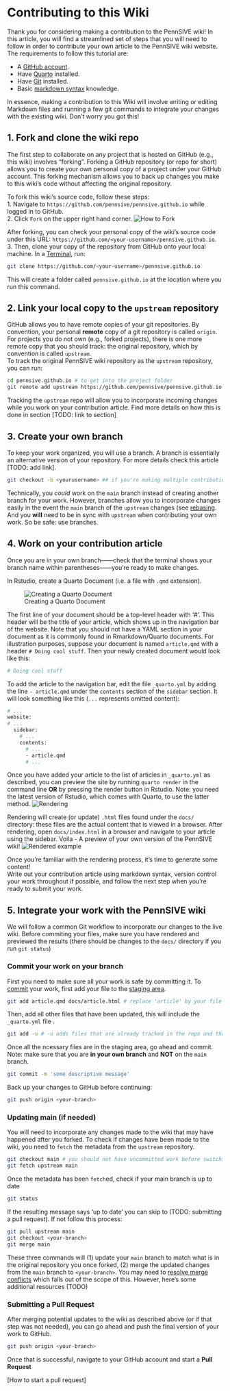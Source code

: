 # Contributing to this Wiki

Thank you for considering making a contribution to the PennSIVE wiki! In this article, you will find a streamlined set of steps that you will need to follow in order to contribute your own article to the PennSIVE wiki website.   
The requirements to follow this tutorial are: 

- A [GitHub account](https://github.com/join).  
- Have [Quarto](https://quarto.org/docs/get-started/) installed.  
- Have [Git](https://git-scm.com/book/en/v2/Getting-Started-Installing-Git) installed.  
- Basic [markdown syntax](https://docs.github.com/en/get-started/writing-on-github/getting-started-with-writing-and-formatting-on-github/basic-writing-and-formatting-syntax) knowledge.  

In essence, making a contribution to this Wiki will involve writing or editing Markdown files and running a few git commands to integrate your changes with the existing wiki. Don't worry you got this! 

## 1. Fork and clone the wiki repo

The first step to collaborate on any project that is hosted on GitHub (e.g., this wiki) involves "forking". Forking a GitHub repository (or repo for short) allows you to create your own personal copy of a project under your GitHub account. This forking mechanism allows you to back up changes you make to this wiki's code without affecting the original repository. 

To fork this wiki's source code, follow these steps:  
1. Navigate to `https://github.com/pennsive/pennsive.github.io` while logged in to GitHub.  
2. Click `Fork` on the upper right hand corner. ![How to Fork](images/contributing/forking.png)  
  
After forking, you can check your personal copy of the wiki's source code under this URL: `https://github.com/<your-username>/pennsive.github.io`.  
3. Then, clone your copy of the repository from GitHub onto your local machine.  In a [Terminal](https://support.apple.com/guide/terminal/open-or-quit-terminal-apd5265185d-f365-44cb-8b09-71a064a42125/mac), run: 

```sh
git clone https://github.com/<your-username>/pennsive.github.io
```

This will create a folder called `pennsive.github.io` at the location where you run this command.

## 2. Link your local copy to the `upstream` repository

GitHub allows you to have remote copies of your git repositories. By convention, your personal **remote** copy of a git repository is called `origin`. For projects you do not own (e.g., forked projects), there is one more remote copy that you should track: the original repository, which by convention is called `upstream`.  
To track the original PennSIVE wiki repository as the `upstream` repository, you can run:

```sh
cd pennsive.github.io # to get into the project folder
git remote add upstream https://github.com/pennsive/pennsive.github.io.git
```

Tracking the `upstream` repo will allow you to incorporate incoming changes while you work on your contribution article. Find more details on how this is done in section [TODO: link to section]

## 3. Create your own branch

To keep your work organized, you will use a branch. A branch is essentially an alternative version of your repository. For more details check this article [TODO: add link]. 

```sh
git checkout -b <yourusername> ## if you're making multiple contributions, work on each in a separate branch and give each one a specific name
```

Technically, you *could* work on the `main` branch instead of creating another branch for your work. However, branches allow you to incorporate changes easily in the event the `main` branch of the `upstream` changes (see [rebasing](TODO). And you **will** need to be in sync with `upstream` when contributing your own work. So be safe: use branches.

## 4. Work on your contribution article

Once you are in your own branch——check that the terminal shows your branch name within parentheses——you're ready to make changes.

In Rstudio, create a Quarto Document (i.e. a file with `.qmd` extension).   
  
![Creating a Quarto Document](images/contributing/create_qmd.png)

The first line of your document should be a top-level header with '#'. This header will be the title of your article, which shows up in the navigation bar of the website. Note that you should not have a YAML section in your document as it is commonly found in Rmarkdown/Quarto documents. For illustration purposes, suppose your document is named `article.qmd` with a header `# Doing cool stuff`. Then your newly created document would look like this:  

```R
# Doing cool stuff
```

To add the article to the navigation bar, edit the file `_quarto.yml` by adding the line `- article.qmd` under the `contents` section of the `sidebar` section. It will look something like this (`...` represents omitted content):

```sh 
# ...
website:
# ...
  sidebar: 
    # ...
    contents:
      # ...
      - article.qmd
      # ...
```

Once you have added your article to the list of articles in `_quarto.yml` as described, you can preview the site by running `quarto render` in the command line **OR** by pressing the render button in Rstudio. Note: you need the latest version of Rstudio, which comes with Quarto, to use the latter method. ![Rendering](images/contributing/cool_stuff.png)

Rendering will create (or update) `.html` files found under the `docs/` directory: these files are the actual content that is viewed in a browser. After rendering, open `docs/index.html` in a browser and navigate to your article using the sidebar. Voila - A preview of your own version of the PennSIVE wiki! ![Rendered example](images/contributing/cool_stuff_rendered.png)

Once you're familiar with the rendering process, it's time to generate some content!  
Write out your contribution article using markdown syntax, version control your work throughout if possible, and follow the next step when you're ready to submit your work. 

## 5. Integrate your work with the PennSIVE wiki

We will follow a common Git workflow to incorporate our changes to the live wiki. Before commiting your files, make sure you have rendered and previewed the results (there should be changes to the `docs/` directory if you run `git status`)

### Commit your work on your branch

First you need to make sure all your work is safe by committing it. To [commit](TODO) your work, first add your file to the [staging area](TODO).  

```sh
git add article.qmd docs/article.html # replace 'article' by your file name
```

Then, add all other files that have been updated, this will include the `_quarto.yml` file . 

```sh
git add -u # -u adds files that are already tracked in the repo and that have been modified
```

Once all the ncessary files are in the staging area, go ahead and commit. Note: make sure that you are **in your own branch** and **NOT** on the `main` branch. 

```sh
git commit -m 'some descriptive message'
```

Back up your changes to GitHub before continuing:

```sh
git push origin <your-branch> 
```

### Updating main (if needed)

You will need to incorporate any changes made to the wiki that may have happened after you forked. To check if changes have been made to the wiki, you need to `fetch` the metadata from the `upstream` repository.

```sh
git checkout main # you should not have uncommitted work before switching to main
git fetch upstream main
```

Once the metadata has been `fetch`ed, check if your main branch is up to date

```sh
git status
```

If the resulting message says 'up to date' you can skip to (TODO: submitting a pull request). If not follow this process:

```sh
git pull upstream main
git checkout <your-branch>
git merge main
```

These three commands will (1) update your `main` branch to match what is in the original repository you once forked, (2) merge the updated changes from the `main` branch to `<your-branch>`. You may need to [resolve merge conflicts](TODO) which falls out of the scope of this. However, here's some additional resources (TODO)

### Submitting a Pull Request 

After merging potential updates to the wiki as described above (or if that step was not needed), you can go ahead and push the final version of your work to GitHub. 

```sh
git push origin <your-branch>
```

Once that is successful, navigate to your GitHub account and start a **Pull Request**

[How to start a pull request]




